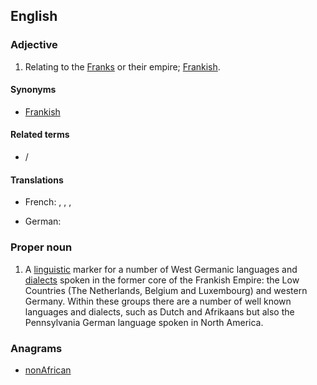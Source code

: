 ==English==

===Adjective===
{{en-adj|-}}

# Relating to the [[Franks]] or their empire; [[Frankish]].

====Synonyms====
* [[Frankish]]

====Related terms====
* {{l/en|Frankian}}/{{l/en|Francian}}

====Translations====
{{trans-top|relating to the Franks or their empire, Frankish}}
* French: {{t+|fr|franconien|m}},  {{t+|fr|franc|m}},  {{t+|fr|franque|f}},  {{t+|fr|francique|m|f}}
{{trans-mid}}
* German: {{t+|de|fränkisch}}
{{trans-bottom}}

===Proper noun===
{{en-proper noun}}
{{wikipedia|Franconian languages}}

# A [[linguistic]] marker for a number of West Germanic languages and [[dialect]]s spoken in the former core of the Frankish Empire: the Low Countries (The Netherlands, Belgium and Luxembourg) and western Germany. Within these groups there are a number of well known languages and dialects, such as Dutch and Afrikaans but also the Pennsylvania German language spoken in North America.

===Anagrams===
* [[nonAfrican#English|nonAfrican]]